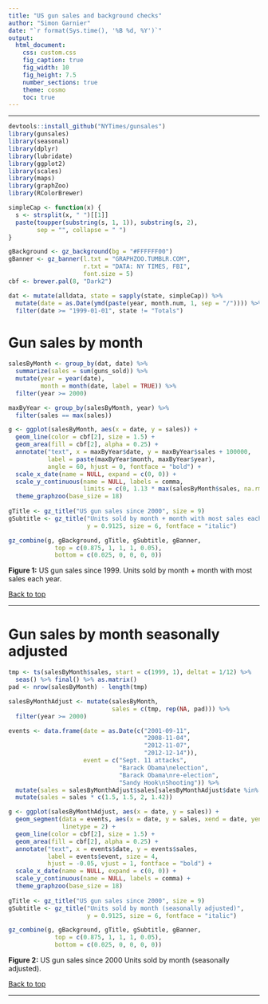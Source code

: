 ```yaml
---
title: "US gun sales and background checks"
author: "Simon Garnier"
date: "`r format(Sys.time(), '%B %d, %Y')`"
output:
  html_document:
    css: custom.css
    fig_caption: true
    fig_width: 10
    fig_height: 7.5
    number_sections: true
    theme: cosmo
    toc: true
---
```


--- 

```r
devtools::install_github("NYTimes/gunsales")
library(gunsales)
library(seasonal)
library(dplyr)
library(lubridate)
library(ggplot2)
library(scales)
library(maps)
library(graphZoo)
library(RColorBrewer)

simpleCap <- function(x) {
  s <- strsplit(x, " ")[[1]]
  paste(toupper(substring(s, 1, 1)), substring(s, 2),
        sep = "", collapse = " ")
}

gBackground <- gz_background(bg = "#FFFFFF00")
gBanner <- gz_banner(l.txt = "GRAPHZOO.TUMBLR.COM", 
                     r.txt = "DATA: NY TIMES, FBI",
                     font.size = 5)
cbf <- brewer.pal(8, "Dark2")

dat <- mutate(alldata, state = sapply(state, simpleCap)) %>%
  mutate(date = as.Date(ymd(paste(year, month.num, 1, sep = "/")))) %>%
  filter(date >= "1999-01-01", state != "Totals")
```


# Gun sales by month

```r
salesByMonth <- group_by(dat, date) %>%
  summarize(sales = sum(guns_sold)) %>%
  mutate(year = year(date),
         month = month(date, label = TRUE)) %>%
  filter(year >= 2000)

maxByYear <- group_by(salesByMonth, year) %>%
  filter(sales == max(sales))

g <- ggplot(salesByMonth, aes(x = date, y = sales)) +
  geom_line(color = cbf[2], size = 1.5) +
  geom_area(fill = cbf[2], alpha = 0.25) + 
  annotate("text", x = maxByYear$date, y = maxByYear$sales + 100000,
           label = paste(maxByYear$month, maxByYear$year), 
           angle = 60, hjust = 0, fontface = "bold") +
  scale_x_date(name = NULL, expand = c(0, 0)) +
  scale_y_continuous(name = NULL, labels = comma, 
                     limits = c(0, 1.13 * max(salesByMonth$sales, na.rm = TRUE))) + 
  theme_graphzoo(base_size = 18)
  
gTitle <- gz_title("US gun sales since 2000", size = 9)
gSubtitle <- gz_title("Units sold by month + month with most sales each year", 
                      y = 0.9125, size = 6, fontface = "italic")

gz_combine(g, gBackground, gTitle, gSubtitle, gBanner,
             top = c(0.875, 1, 1, 1, 0.05), 
             bottom = c(0.025, 0, 0, 0, 0))
```
<p class="caption">**Figure 1:** US gun sales since 1999. Units sold by month + 
month with most sales each year.</p>

[Back to top]("#")

---


# Gun sales by month seasonally adjusted

```r
tmp <- ts(salesByMonth$sales, start = c(1999, 1), deltat = 1/12) %>%
  seas() %>% final() %>% as.matrix()
pad <- nrow(salesByMonth) - length(tmp)

salesByMonthAdjust <- mutate(salesByMonth,
                             sales = c(tmp, rep(NA, pad))) %>%
  filter(year >= 2000)

events <- data.frame(date = as.Date(c("2001-09-11", 
                                      "2008-11-04",
                                      "2012-11-07",
                                      "2012-12-14")),
                     event = c("Sept. 11 attacks", 
                               "Barack Obama\nelection",
                               "Barack Obama\nre-election",
                               "Sandy Hook\nShooting")) %>%
  mutate(sales = salesByMonthAdjust$sales[salesByMonthAdjust$date %in% floor_date(date, unit = "month")]) %>%
  mutate(sales = sales * c(1.5, 1.5, 2, 1.42))

g <- ggplot(salesByMonthAdjust, aes(x = date, y = sales)) +
  geom_segment(data = events, aes(x = date, y = sales, xend = date, yend = 0),
               linetype = 2) +
  geom_line(color = cbf[2], size = 1.5) +
  geom_area(fill = cbf[2], alpha = 0.25) +
  annotate("text", x = events$date, y = events$sales,
           label = events$event, size = 4,
           hjust = -0.05, vjust = 1, fontface = "bold") +
  scale_x_date(name = NULL, expand = c(0, 0)) +
  scale_y_continuous(name = NULL, labels = comma) + 
  theme_graphzoo(base_size = 18)
  
gTitle <- gz_title("US gun sales since 2000", size = 9)
gSubtitle <- gz_title("Units sold by month (seasonally adjusted)", 
                      y = 0.9125, size = 6, fontface = "italic")

gz_combine(g, gBackground, gTitle, gSubtitle, gBanner,
             top = c(0.875, 1, 1, 1, 0.05), 
             bottom = c(0.025, 0, 0, 0, 0))
```
<p class="caption">**Figure 2:** US gun sales since 2000 Units sold by month 
(seasonally adjusted).</p>

[Back to top]("#")

---

